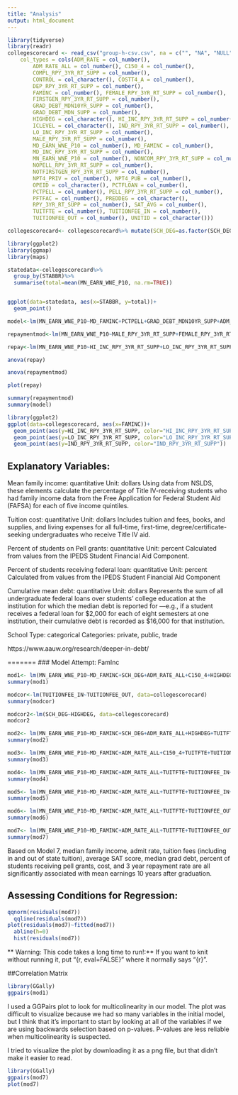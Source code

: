 ```yaml
---
title: "Analysis"
output: html_document
---
```


```r
library(tidyverse)
library(readr)
collegescorecard <- read_csv("group-h-csv.csv", na = c("", "NA", "NULL", "PrivacySuppressed"),
    col_types = cols(ADM_RATE = col_number(), 
        ADM_RATE_ALL = col_number(), C150_4 = col_number(), 
        COMPL_RPY_3YR_RT_SUPP = col_number(), 
        CONTROL = col_character(), COSTT4_A = col_number(), 
        DEP_RPY_3YR_RT_SUPP = col_number(), 
        FAMINC = col_number(), FEMALE_RPY_3YR_RT_SUPP = col_number(), 
        FIRSTGEN_RPY_3YR_RT_SUPP = col_number(), 
        GRAD_DEBT_MDN10YR_SUPP = col_number(), 
        GRAD_DEBT_MDN_SUPP = col_number(), 
        HIGHDEG = col_character(), HI_INC_RPY_3YR_RT_SUPP = col_number(), 
        ICLEVEL = col_character(), IND_RPY_3YR_RT_SUPP = col_number(), 
        LO_INC_RPY_3YR_RT_SUPP = col_number(), 
        MALE_RPY_3YR_RT_SUPP = col_number(), 
        MD_EARN_WNE_P10 = col_number(), MD_FAMINC = col_number(), 
        MD_INC_RPY_3YR_RT_SUPP = col_number(), 
        MN_EARN_WNE_P10 = col_number(), NONCOM_RPY_3YR_RT_SUPP = col_number(), 
        NOPELL_RPY_3YR_RT_SUPP = col_number(), 
        NOTFIRSTGEN_RPY_3YR_RT_SUPP = col_number(), 
        NPT4_PRIV = col_number(), NPT4_PUB = col_number(), 
        OPEID = col_character(), PCTFLOAN = col_number(), 
        PCTPELL = col_number(), PELL_RPY_3YR_RT_SUPP = col_number(), 
        PFTFAC = col_number(), PREDDEG = col_character(), 
        RPY_3YR_RT_SUPP = col_number(), SAT_AVG = col_number(), 
        TUITFTE = col_number(), TUITIONFEE_IN = col_number(), 
        TUITIONFEE_OUT = col_number(), UNITID = col_character()))

collegescorecard<- collegescorecard%>% mutate(SCH_DEG=as.factor(SCH_DEG), PREDDEG=as.factor(PREDDEG), HIGHDEG=as.factor(HIGHDEG), CONTROL=as.factor(CONTROL)) 

```

```r
library(ggplot2)
library(ggmap)
library(maps)

statedata<-collegescorecard%>%
  group_by(STABBR)%>%
  summarise(total=mean(MN_EARN_WNE_P10, na.rm=TRUE))


ggplot(data=statedata, aes(x=STABBR, y=total))+
  geom_point()

```


```r
model<-lm(MN_EARN_WNE_P10~MD_FAMINC+PCTPELL+GRAD_DEBT_MDN10YR_SUPP+ADM_RATE+LO_INC_RPY_3YR_RT_SUPP, data=collegescorecard)

repaymentmod<-lm(MN_EARN_WNE_P10~MALE_RPY_3YR_RT_SUPP+FEMALE_RPY_3YR_RT_SUPP+FIRSTGEN_RPY_3YR_RT_SUPP+HI_INC_RPY_3YR_RT_SUPP+LO_INC_RPY_3YR_RT_SUPP+IND_RPY_3YR_RT_SUPP+NONCOM_RPY_3YR_RT_SUPP, data=collegescorecard)

repay<-lm(MN_EARN_WNE_P10~HI_INC_RPY_3YR_RT_SUPP+LO_INC_RPY_3YR_RT_SUPP+IND_RPY_3YR_RT_SUPP, data=collegescorecard)

anova(repay)

anova(repaymentmod)

plot(repay)

summary(repaymentmod)
summary(model)

library(ggplot2)
ggplot(data=collegescorecard, aes(x=FAMINC))+
  geom_point(aes(y=HI_INC_RPY_3YR_RT_SUPP, color="HI_INC_RPY_3YR_RT_SUPP"))+
  geom_point(aes(y=LO_INC_RPY_3YR_RT_SUPP, color="LO_INC_RPY_3YR_RT_SUPP"))+
  geom_point(aes(y=IND_RPY_3YR_RT_SUPP, color="IND_RPY_3YR_RT_SUPP"))
```

## Explanatory Variables: 

Mean family income: quantitative Unit: dollars
Using data from NSLDS, these elements calculate the percentage of Title IV-receiving students who had family income data from the Free Application for Federal Student Aid (FAFSA) for each of five income quintiles.

Tuition cost: quantitative Unit: dollars
Includes tuition and fees, books, and supplies, and living expenses for all full-time, first-time, degree/certificate-seeking undergraduates who receive Title IV aid.

Percent of students on Pell grants: quantitative Unit: percent
Calculated from values from the IPEDS Student Financial Aid Component.

Percent of students receiving federal loan: quantitative Unit: percent
Calculated from values from the IPEDS Student Financial Aid Component

Cumulative mean debt: quantitative Unit: dollars 
Represents the sum of all undergraduate federal loans over students’ college education at the institution for which the median debt is reported for —e.g., if a student receives a federal loan for $2,000 for each of eight semesters at one institution, their cumulative debt is recorded as 
$16,000 for that institution. 

School Type: categorical Categories: private, public, trade



https://www.aauw.org/research/deeper-in-debt/ 


=======
### Model Attempt: FamInc

```r
mod1<- lm(MN_EARN_WNE_P10~MD_FAMINC+SCH_DEG+ADM_RATE_ALL+C150_4+HIGHDEG+TUITFTE+TUITIONFEE_IN+SAT_AVG+GRAD_DEBT_MDN_SUPP+COSTT4_A+PFTFAC+PCTPELL+NPT4_PUB+PCTFLOAN+RPY_3YR_RT_SUPP, data=collegescorecard)
summary(mod1)
```


```r
modcor<-lm(TUITIONFEE_IN~TUITIONFEE_OUT, data=collegescorecard)
summary(modcor)
```

```r
modcor2<-lm(SCH_DEG~HIGHDEG, data=collegescorecard)
modcor2
```




```r
mod2<- lm(MN_EARN_WNE_P10~MD_FAMINC+SCH_DEG+ADM_RATE_ALL+HIGHDEG+TUITFTE+TUITIONFEE_IN+SAT_AVG+GRAD_DEBT_MDN_SUPP+COSTT4_A+PFTFAC+PCTPELL+NPT4_PUB+PCTFLOAN+RPY_3YR_RT_SUPP, data=collegescorecard)
summary(mod2)
```
```r
mod3<- lm(MN_EARN_WNE_P10~MD_FAMINC+ADM_RATE_ALL+C150_4+TUITFTE+TUITIONFEE_IN+SAT_AVG+GRAD_DEBT_MDN_SUPP+COSTT4_A+PFTFAC+PCTPELL+NPT4_PUB+PCTFLOAN+RPY_3YR_RT_SUPP, data=collegescorecard)
summary(mod3)
```

```r
mod4<- lm(MN_EARN_WNE_P10~MD_FAMINC+ADM_RATE_ALL+TUITFTE+TUITIONFEE_IN+SAT_AVG+GRAD_DEBT_MDN_SUPP+COSTT4_A+PFTFAC+PCTPELL+NPT4_PUB+PCTFLOAN+RPY_3YR_RT_SUPP, data=collegescorecard)
summary(mod4)
```

```r
mod5<- lm(MN_EARN_WNE_P10~MD_FAMINC+ADM_RATE_ALL+TUITFTE+TUITIONFEE_IN+SAT_AVG+GRAD_DEBT_MDN_SUPP+COSTT4_A+PFTFAC+PCTPELL+PCTFLOAN+RPY_3YR_RT_SUPP, data=collegescorecard)
summary(mod5)
```

```r
mod6<- lm(MN_EARN_WNE_P10~MD_FAMINC+ADM_RATE_ALL+TUITFTE+TUITIONFEE_OUT+TUITIONFEE_IN+SAT_AVG+GRAD_DEBT_MDN_SUPP+COSTT4_A+PCTPELL+PCTFLOAN+RPY_3YR_RT_SUPP, data=collegescorecard)
summary(mod6)
```
```r
mod7<- lm(MN_EARN_WNE_P10~MD_FAMINC+ADM_RATE_ALL+TUITFTE+TUITIONFEE_OUT+TUITIONFEE_IN+SAT_AVG+GRAD_DEBT_MDN_SUPP+COSTT4_A+PCTPELL+RPY_3YR_RT_SUPP, data=collegescorecard)
summary(mod7)
```

Based on Model 7, median family income, admit rate, tuition fees (including in and out of state tuition), average SAT score, median grad debt, percent of students receiving pell grants, cost, and 3 year repayment rate are all significantly associated with mean earnings 10 years after graduation.

## Assessing Conditions for Regression:

```r
qqnorm(residuals(mod7))
  qqline(residuals(mod7))
plot(residuals(mod7)~fitted(mod7))
  abline(h=0)
  hist(residuals(mod7))
```

** Warning: This code takes a long time to run!:** If you want to knit without running it, put "{r, eval=FALSE}" where it normally says "{r}".

##Correlation Matrix

```r
library(GGally)
ggpairs(mod1)
```

I used a GGPairs plot to look for multicolinearity in our model. The plot was difficult to visualize because we had so many variables in the initial model, but I think that it's important to start by looking at all of the variables if we are using backwards selection based on p-values. P-values are less reliable when multicolinearity is suspected. 

I tried to visualize the plot by downloading it as a png file, but that didn't make it easier to read. 

```r
library(GGally)
ggpairs(mod7)
plot(mod7)
```
















